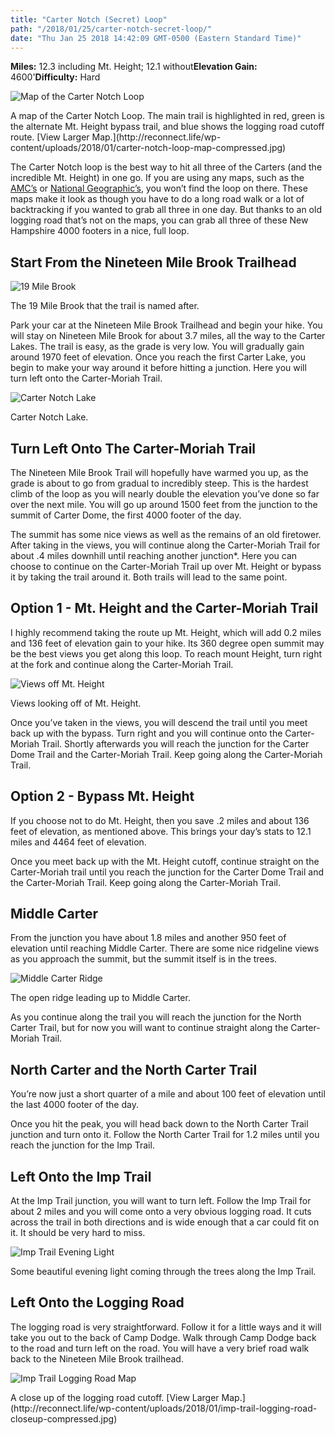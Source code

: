 ```yaml
---
title: "Carter Notch (Secret) Loop"
path: "/2018/01/25/carter-notch-secret-loop/"
date: "Thu Jan 25 2018 14:42:09 GMT-0500 (Eastern Standard Time)"
---
```


**Miles:** 12.3 including Mt. Height; 12.1 without**Elevation Gain:** 4600'**Difficulty:** Hard

![Map of the Carter Notch Loop](http://reconnect.life/wp-content/uploads/2018/01/carter-notch-loop-map-compressed-378x500.jpg)

<Figcaption>A map of the Carter Notch Loop. The main trail is highlighted in red, green is the alternate Mt. Height bypass trail, and blue shows the logging road cutoff route. [View Larger Map.](http://reconnect.life/wp-content/uploads/2018/01/carter-notch-loop-map-compressed.jpg)</Figcaption>

The Carter Notch loop is the best way to hit all three of the Carters (and the incredible Mt. Height) in one go. If you are using any maps, such as the [AMC’s](https://www.amazon.com/Mountains-National-Forest-Appalachian-Mountain/dp/1628420774/ref=as_li_ss_tl?ie=UTF8&qid=1521140268&sr=8-2&keywords=white+mountain+maps&linkCode=ll1&tag=reconnectlife-20&linkId=894c1428fc36ec198a3a8c39a94a09a5) or [National Geographic’s](https://www.amazon.com/Mountain-National-Forest-Geographic-Illustrated/dp/159775224X/ref=as_li_ss_tl?s=books&ie=UTF8&qid=1521140424&sr=1-1&keywords=white+mountain+map+national+geographic&linkCode=ll1&tag=reconnectlife-20&linkId=8c59314184e80bc2e82cded66e5b27d5), you won’t find the loop on there. These maps make it look as though you have to do a long road walk or a lot of backtracking if you wanted to grab all three in one day. But thanks to an old logging road that’s not on the maps, you can grab all three of these New Hampshire 4000 footers in a nice, full loop.

## Start From the Nineteen Mile Brook Trailhead

![19 Mile Brook](http://reconnect.life/wp-content/uploads/2018/01/19-mile-brook-compressed-500x500.jpg)

<Figcaption>The 19 Mile Brook that the trail is named after.</Figcaption>

Park your car at the Nineteen Mile Brook Trailhead and begin your hike. You will stay on Nineteen Mile Brook for about 3.7 miles, all the way to the Carter Lakes. The trail is easy, as the grade is very low. You will gradually gain around 1970 feet of elevation. Once you reach the first Carter Lake, you begin to make your way around it before hitting a junction. Here you will turn left onto the Carter-Moriah Trail.

![Carter Notch Lake](http://reconnect.life/wp-content/uploads/2018/01/carter-notch-lake-compressed-500x328.jpg)

<Figcaption>Carter Notch Lake.</Figcaption>

## Turn Left Onto The Carter-Moriah Trail

The Nineteen Mile Brook Trail will hopefully have warmed you up, as the grade is about to go from gradual to incredibly steep. This is the hardest climb of the loop as you will nearly double the elevation you’ve done so far over the next mile. You will go up around 1500 feet from the junction to the summit of Carter Dome, the first 4000 footer of the day.

The summit has some nice views as well as the remains of an old firetower. After taking in the views, you will continue along the Carter-Moriah Trail for about .4 miles downhill until reaching another junction\*. Here you can choose to continue on the Carter-Moriah Trail up over Mt. Height or bypass it by taking the trail around it. Both trails will lead to the same point.

## Option 1 - Mt. Height and the Carter-Moriah Trail

I highly recommend taking the route up Mt. Height, which will add 0.2 miles and 136 feet of elevation gain to your hike. Its 360 degree open summit may be the best views you get along this loop. To reach mount Height, turn right at the fork and continue along the Carter-Moriah Trail.

![Views off Mt. Height](http://reconnect.life/wp-content/uploads/2018/01/IMG_20171113_105922_114-500x452.jpg)

<Figcaption>Views looking off of Mt. Height.</Figcaption>

Once you’ve taken in the views, you will descend the trail until you meet back up with the bypass. Turn right and you will continue onto the Carter-Moriah Trail. Shortly afterwards you will reach the junction for the Carter Dome Trail and the Carter-Moriah Trail. Keep going along the Carter-Moriah Trail.

## Option 2 - Bypass Mt. Height

If you choose not to do Mt. Height, then you save .2 miles and about 136 feet of elevation, as mentioned above. This brings your day’s stats to 12.1 miles and 4464 feet of elevation.

Once you meet back up with the Mt. Height cutoff, continue straight on the Carter-Moriah trail until you reach the junction for the Carter Dome Trail and the Carter-Moriah Trail. Keep going along the Carter-Moriah Trail.

## Middle Carter

From the junction you have about 1.8 miles and another 950 feet of elevation until reaching Middle Carter. There are some nice ridgeline views as you approach the summit, but the summit itself is in the trees.

![Middle Carter Ridge](http://reconnect.life/wp-content/uploads/2018/01/middle-carter-ridge-compressed-500x500.jpg)

<Figcaption>The open ridge leading up to Middle Carter.</Figcaption>

As you continue along the trail you will reach the junction for the North Carter Trail, but for now you will want to continue straight along the Carter-Moriah Trail.

## North Carter and the North Carter Trail

You’re now just a short quarter of a mile and about 100 feet of elevation until the last 4000 footer of the day.

Once you hit the peak, you will head back down to the North Carter Trail junction and turn onto it. Follow the North Carter Trail for 1.2 miles until you reach the junction for the Imp Trail. 

## Left Onto the Imp Trail

At the Imp Trail junction, you will want to turn left. Follow the Imp Trail for about 2 miles and you will come onto a very obvious logging road. It cuts across the trail in both directions and is wide enough that a car could fit on it. It should be very hard to miss.

![Imp Trail Evening Light](http://reconnect.life/wp-content/uploads/2018/01/imp-trail-evening-light-compressed-500x328.jpg)

<Figcaption>Some beautiful evening light coming through the trees along the Imp Trail.</Figcaption>

## Left Onto the Logging Road

The logging road is very straightforward. Follow it for a little ways and it will take you out to the back of Camp Dodge. Walk through Camp Dodge back to the road and turn left on the road. You will have a very brief road walk back to the Nineteen Mile Brook trailhead.

![Imp Trail Logging Road Map](http://reconnect.life/wp-content/uploads/2018/01/imp-trail-logging-road-closeup-compressed-500x500.jpg)

<Figcaption>A close up of the logging road cutoff. [View Larger Map.](http://reconnect.life/wp-content/uploads/2018/01/imp-trail-logging-road-closeup-compressed.jpg)</Figcaption>

